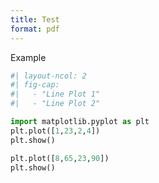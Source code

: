 ```yaml
---
title: Test
format: pdf
---
```


Example 

```python
#| layout-ncol: 2
#| fig-cap: 
#|   - "Line Plot 1"
#|   - "Line Plot 2"

import matplotlib.pyplot as plt
plt.plot([1,23,2,4])
plt.show()

plt.plot([8,65,23,90])
plt.show()
```